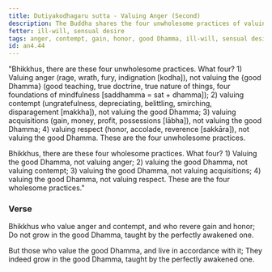 ```yaml
---
title: Dutiyakodhagaru sutta - Valuing Anger (Second)
description: The Buddha shares the four unwholesome practices of valuing anger, contempt, gain, and honor, and the four wholesome practices of valuing the good Dhamma instead.
fetter: ill-will, sensual desire
tags: anger, contempt, gain, honor, good Dhamma, ill-will, sensual desire, an, an4
id: an4.44
---
```


"Bhikkhus, there are these four unwholesome practices. What four? 1) Valuing anger (rage, wrath, fury, indignation [kodha]), not valuing the \{good Dhamma} (good teaching, true doctrine, true nature of things, four foundations of mindfulness [saddhamma = sat + dhamma]); 2) valuing contempt (ungratefulness, depreciating, belittling, smirching, disparagement [makkha]), not valuing the good Dhamma; 3) valuing acquisitions (gain, money, profit, possessions [lābha]), not valuing the good Dhamma; 4) valuing respect (honor, accolade, reverence [sakkāra]), not valuing the good Dhamma. These are the four unwholesome practices.

Bhikkhus, there are these four wholesome practices. What four? 1) Valuing the good Dhamma, not valuing anger; 2) valuing the good Dhamma, not valuing contempt; 3) valuing the good Dhamma, not valuing acquisitions; 4) valuing the good Dhamma, not valuing respect. These are the four wholesome practices."

### Verse

Bhikkhus who value anger and contempt,
and who revere gain and honor;
Do not grow in the good Dhamma,
taught by the perfectly awakened one.

But those who value the good Dhamma,
and live in accordance with it;
They indeed grow in the good Dhamma,
taught by the perfectly awakened one.
